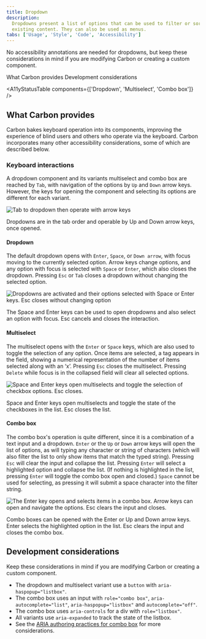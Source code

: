 ```yaml
---
title: Dropdown
description:
  Dropdowns present a list of options that can be used to filter or sort
  existing content. They can also be used as menus.
tabs: ['Usage', 'Style', 'Code', 'Accessibility']
---
```



<PageDescription>

No accessibility annotations are needed for dropdowns, but keep these
considerations in mind if you are modifying Carbon or creating a custom
component.

</PageDescription>

<AnchorLinks>

<AnchorLink>What Carbon provides</AnchorLink>
<AnchorLink>Development considerations</AnchorLink>

</AnchorLinks>

<A11yStatusTable components={['Dropdown', 'Multiselect', 'Combo box']} />

## What Carbon provides

Carbon bakes keyboard operation into its components, improving the experience of
blind users and others who operate via the keyboard. Carbon incorporates many
other accessibility considerations, some of which are described below.

### Keyboard interactions

A dropdown component and its variants multiselect and combo box are reached by
`Tab`, with navigation of the options by `Up` and `Down` arrow keys. However,
the keys for opening the component and selecting its options are different for
each variant.

<Row>
<Column colLg={8}>

![Tab to dropdown then operate with arrow keys](images/dropdown-accessibility-1.png)

<Caption>
  Dropdowns are in the tab order and operable by Up and Down arrow keys, once
  opened.
</Caption>

</Column>
</Row>

#### Dropdown

The default dropdown opens with `Enter`, `Space`, or `Down arrow`, with focus
moving to the currently selected option. Arrow keys change options, and any
option with focus is selected with `Space` or `Enter`, which also closes the
dropdown. Pressing `Esc` or `Tab` closes a dropdown without changing the
selected option.

<Row>
<Column colLg={8}>

![Dropdowns are activated and their options selected with Space or Enter keys. Esc closes without changing option](images/dropdown-accessibility-2.png)

<Caption>
  The Space and Enter keys can be used to open dropdowns and also select an
  option with focus. Esc cancels and closes the interaction.
</Caption>

</Column>
</Row>

#### Multiselect

The multiselect opens with the `Enter` or `Space` keys, which are also used to
toggle the selection of any option. Once items are selected, a tag appears in
the field, showing a numerical representation of the number of items selected
along with an ‘x’. Pressing `Esc` closes the multiselect. Pressing `Delete`
while focus is in the collapsed field will clear all selected options.

<Row>
<Column colLg={8}>

![Space and Enter keys open multiselects and toggle the selection of checkbox options. Esc closes.](images/dropdown-accessibility-3.png)

<Caption>
  Space and Enter keys open multiselects and toggle the state of the checkboxes
  in the list. Esc closes the list.
</Caption>

</Column>
</Row>

#### Combo box

The combo box's operation is quite different, since it is a combination of a
text input and a dropdown. `Enter` or the `Up` or `Down` arrow keys will open
the list of options, as will typing any character or string of characters (which
will also filter the list to only show items that match the typed string).
Pressing `Esc` will clear the input and collapse the list. Pressing `Enter` will
select a highlighted option and collapse the list. (If nothing is highlighted in
the list, pressing `Enter` will toggle the combo box open and closed.) `Space`
cannot be used for selecting, as pressing it will submit a space character into
the filter string.

<Row>
<Column colLg={8}>

![The Enter key opens and selects items in a combo box. Arrow keys can open and navigate the options. Esc clears the input and closes.](images/dropdown-accessibility-4.png)

<Caption>
  Combo boxes can be opened with the Enter or Up and Down arrow keys. Enter
  selects the highlighted option in the list. Esc clears the input and closes
  the combo box.
</Caption>

</Column>
</Row>

## Development considerations

Keep these considerations in mind if you are modifying Carbon or creating a
custom component.

- The dropdown and multiselect variant use a `button` with
  `aria-haspopup="listbox"`.
- The combo box uses an input with `role="combo box"`,
  `aria-autocomplete="list"`, `aria-haspopup="listbox"` and
  `autocomplete="off"`.
- The combo box uses `aria-controls` for a div with `role="listbox"`.
- All variants use `aria-expanded` to track the state of the listbox.
- See the
  [ARIA authoring practices for combo box](https://w3c.github.io/aria-practices/#combbox)
  for more considerations.
